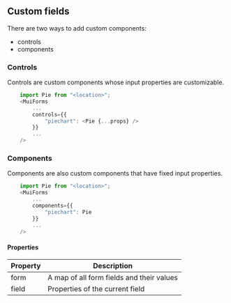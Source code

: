 ## Custom fields

There are two ways to add custom components:

-   controls
-   components

### Controls

Controls are custom components whose input properties are customizable.

```typescript
    import Pie from "<location>";
    <MuiForms
        ...
        controls={{
            "piechart": <Pie {...props} />
        }}
        ...
    />
```

### Components

Components are also custom components that have fixed input properties.

```typescript
    import Pie from "<location>";
    <MuiForms
        ...
        components={{
            "piechart": Pie
        }}
        ...
    />
```

#### Properties

| Property | Description                               |
| -------- | ----------------------------------------- |
| form     | A map of all form fields and their values |
| field    | Properties of the current field           |
